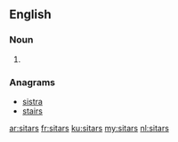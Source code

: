 {{also|Sitars}}
==English==

===Noun===
{{head|en|plural}}

# {{plural of|sitar|lang=en}}

===Anagrams===
* [[sistra#English|sistra]]
* [[stairs#English|stairs]]

[[ar:sitars]]
[[fr:sitars]]
[[ku:sitars]]
[[my:sitars]]
[[nl:sitars]]